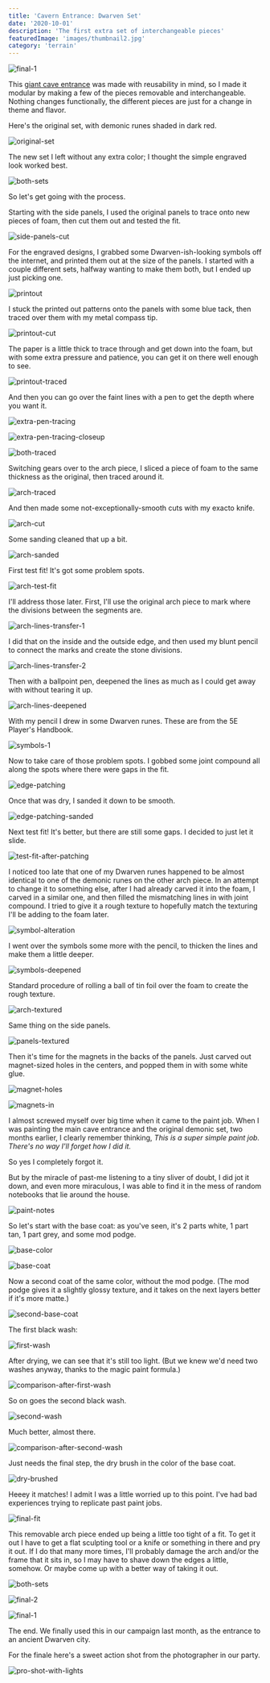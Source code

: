 ```yaml
---
title: 'Cavern Entrance: Dwarven Set'
date: '2020-10-01'
description: 'The first extra set of interchangeable pieces'
featuredImage: 'images/thumbnail2.jpg'
category: 'terrain'
---
```


![final-1](images/final-1.jpg)

This [giant cave entrance](images/../cavern-entrance-part-1/) was made with reusability in mind, so I made it modular by making a few of the pieces removable and interchangeable. Nothing changes functionally, the different pieces are just for a change in theme and flavor.

Here's the original set, with demonic runes shaded in dark red.

![original-set](images/original-set.jpg)

The new set I left without any extra color; I thought the simple engraved look worked best.

![both-sets](images/both-sets.jpg)

So let's get going with the process.

Starting with the side panels, I used the original panels to trace onto new pieces of foam, then cut them out and tested the fit.

![side-panels-cut](images/side-panels-cut.jpg)

For the engraved designs, I grabbed some Dwarven-ish-looking symbols off the internet, and printed them out at the size of the panels. I started with a couple different sets, halfway wanting to make them both, but I ended up just picking one.

![printout](images/printout.jpg)

I stuck the printed out patterns onto the panels with some blue tack, then traced over them with my metal compass tip.

![printout-cut](images/printout-cut.jpg)

The paper is a little thick to trace through and get down into the foam, but with some extra pressure and patience, you can get it on there well enough to see.

![printout-traced](images/printout-traced.jpg)

And then you can go over the faint lines with a pen to get the depth where you want it.

![extra-pen-tracing](images/extra-pen-tracing.jpg)

![extra-pen-tracing-closeup](images/extra-pen-tracing-closeup.jpg)

![both-traced](images/both-traced.jpg)

Switching gears over to the arch piece, I sliced a piece of foam to the same thickness as the original, then traced around it.

![arch-traced](images/arch-traced.jpg)

And then made some not-exceptionally-smooth cuts with my exacto knife.

![arch-cut](images/arch-cut.jpg)

Some sanding cleaned that up a bit.

![arch-sanded](images/arch-sanded.jpg)

First test fit! It's got some problem spots.

![arch-test-fit](images/arch-test-fit.jpg)

I'll address those later. First, I'll use the original arch piece to mark where the divisions between the segments are.

![arch-lines-transfer-1](images/arch-lines-transfer-1.jpg)

I did that on the inside and the outside edge, and then used my blunt pencil to connect the marks and create the stone divisions.

![arch-lines-transfer-2](images/arch-lines-transfer-2.jpg)

Then with a ballpoint pen, deepened the lines as much as I could get away with without tearing it up.

![arch-lines-deepened](images/arch-lines-deepened.jpg)

With my pencil I drew in some Dwarven runes. These are from the 5E Player's Handbook.

![symbols-1](images/symbols-1.jpg)

Now to take care of those problem spots. I gobbed some joint compound all along the spots where there were gaps in the fit.

![edge-patching](images/edge-patching.jpg)

Once that was dry, I sanded it down to be smooth.

![edge-patching-sanded](images/edge-patching-sanded.jpg)

Next test fit! It's better, but there are still some gaps. I decided to just let it slide.

![test-fit-after-patching](images/test-fit-after-patching.jpg)

I noticed too late that one of my Dwarven runes happened to be almost identical to one of the demonic runes on the other arch piece. In an attempt to change it to something else, after I had already carved it into the foam, I carved in a similar one, and then filled the mismatching lines in with joint compound. I tried to give it a rough texture to hopefully match the texturing I'll be adding to the foam later.

![symbol-alteration](images/symbol-alteration.jpg)

I went over the symbols some more with the pencil, to thicken the lines and make them a little deeper.

![symbols-deepened](images/symbols-deepened.jpg)

Standard procedure of rolling a ball of tin foil over the foam to create the rough texture.

![arch-textured](images/arch-textured.jpg)

Same thing on the side panels.

![panels-textured](images/panels-textured.jpg)

Then it's time for the magnets in the backs of the panels. Just carved out magnet-sized holes in the centers, and popped them in with some white glue.

![magnet-holes](images/magnet-holes.jpg)

![magnets-in](images/magnets-in.jpg)

I almost screwed myself over big time when it came to the paint job. When I was painting the main cave entrance and the original demonic set, two months earlier, I clearly remember thinking, _This is a super simple paint job. There's no way I'll forget how I did it._

So yes I completely forgot it.

But by the miracle of past-me listening to a tiny sliver of doubt, I did jot it down, and even more miraculous, I was able to find it in the mess of random notebooks that lie around the house.

![paint-notes](images/paint-notes.jpg)

So let's start with the base coat: as you've seen, it's 2 parts white, 1 part tan, 1 part grey, and some mod podge.

![base-color](images/base-color.jpg)

![base-coat](images/base-coat.jpg)

Now a second coat of the same color, without the mod podge. (The mod podge gives it a slightly glossy texture, and it takes on the next layers better if it's more matte.)

![second-base-coat](images/second-base-coat.jpg)

The first black wash:

![first-wash](images/first-wash.jpg)

After drying, we can see that it's still too light. (But we knew we'd need two washes anyway, thanks to the magic paint formula.)

![comparison-after-first-wash](images/comparison-after-first-wash.jpg)

So on goes the second black wash.

![second-wash](images/second-wash.jpg)

Much better, almost there.

![comparison-after-second-wash](images/comparison-after-second-wash.jpg)

Just needs the final step, the dry brush in the color of the base coat.

![dry-brushed](images/dry-brushed.jpg)

Heeey it matches! I admit I was a little worried up to this point. I've had bad experiences trying to replicate past paint jobs.

![final-fit](images/final-fit.jpg)

This removable arch piece ended up being a little too tight of a fit. To get it out I have to get a flat sculpting tool or a knife or something in there and pry it out. If I do that many more times, I'll probably damage the arch and/or the frame that it sits in, so I may have to shave down the edges a little, somehow. Or maybe come up with a better way of taking it out.

![both-sets](images/both-sets.jpg)

![final-2](images/final-2.jpg)

![final-1](images/final-1.jpg)

The end. We finally used this in our campaign last month, as the entrance to an ancient Dwarven city.

For the finale here's a sweet action shot from the photographer in our party.

![pro-shot-with-lights](images/pro-shot-with-lights.jpg)
